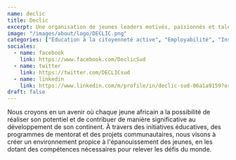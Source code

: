 ```yaml
---
name: declic
title: Declic
excerpt: Une organisation de jeunes leaders motivés, passionnés et talentueux qui se battent pour la promotion de la jeunesse africaine.
image: "/images/about/logo/DECLIC.png"
categories: ["Éducation à la citoyenneté active", "Employabilité", "Insertion professionnelle", "Développement communautaire", "Paix", "cohésion sociale"]
sociales:
  - name: facebook
    link: https://www.facebook.com/DeclicSud
  - name: twitter
    link: https://twitter.com/DECLICsud
  - name: linkedin
    link: https://www.linkedin.com/m/profile/in/declic-sud-06a1a9159?originalSubdomain=sn
draft: false
---
```


Nous croyons en un avenir où chaque jeune africain a la possibilité de réaliser son potentiel et de contribuer de manière significative au développement de son continent. À travers des initiatives éducatives, des programmes de mentorat et des projets communautaires, nous visons à créer un environnement propice à l'épanouissement des jeunes, en les dotant des compétences nécessaires pour relever les défis du monde.
